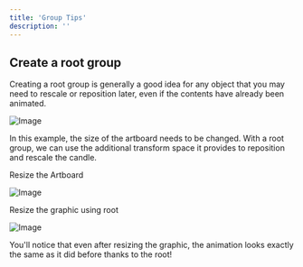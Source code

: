 ```yaml
---
title: 'Group Tips'
description: ''
---
```


## Create a root group 

Creating a root group is generally a good idea for any object that you may need to rescale or reposition later, even if the contents have already been animated.

![Image](https://ucarecdn.com/160dc516-5812-4857-88a9-010f3cf661c8/)

In this example, the size of the artboard needs to be changed. With a root group, we can use the additional transform space it provides to reposition and rescale the candle.

Resize the Artboard

![Image](https://ucarecdn.com/84a1f6a7-fa24-43e6-b885-352442accb6e/)

Resize the graphic using root

![Image](https://ucarecdn.com/c057f8f2-c3a3-4f46-83ee-a6e246a7e7aa/)

You'll notice that even after resizing the graphic, the animation looks exactly the same as it did before thanks to the root!
